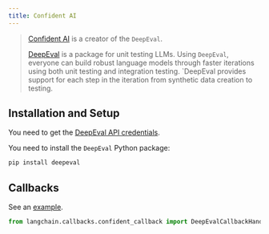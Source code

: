 ```yaml
---
title: Confident AI
---
```


>[Confident AI](https://confident-ai.com) is a creator of the `DeepEval`.
>
>[DeepEval](https://github.com/confident-ai/deepeval) is a package for unit testing LLMs.
> Using `DeepEval`, everyone can build robust language models through faster iterations
> using both unit testing and integration testing. `DeepEval provides support for each step in the iteration
> from synthetic data creation to testing.

## Installation and Setup

You need to get the [DeepEval API credentials](https://app.confident-ai.com).

You need to install the `DeepEval` Python package:

```bash
pip install deepeval
```

## Callbacks

See an [example](/oss/integrations/callbacks/confident).

```python
from langchain.callbacks.confident_callback import DeepEvalCallbackHandler
```
